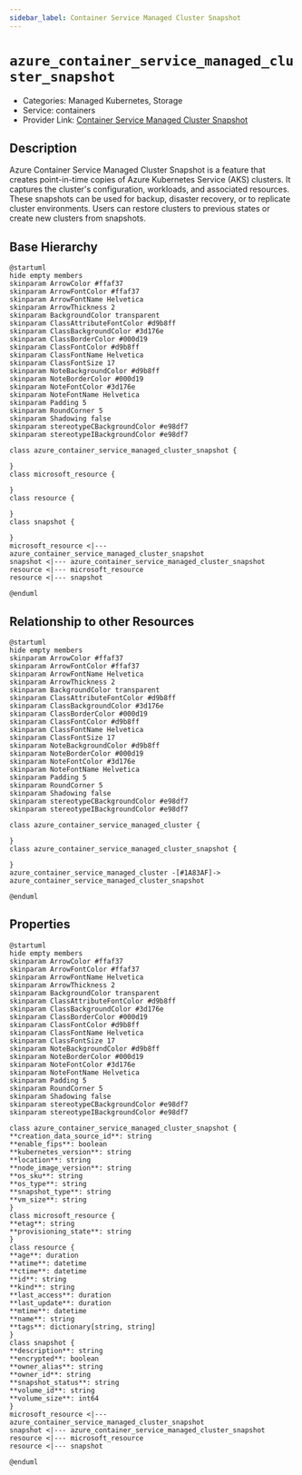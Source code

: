 ```yaml
---
sidebar_label: Container Service Managed Cluster Snapshot
---
```


# `azure_container_service_managed_cluster_snapshot`

- Categories: Managed Kubernetes, Storage
- Service: containers
- Provider Link: [Container Service Managed Cluster Snapshot](https://learn.microsoft.com/en-us/azure/aks/managed-cluster-snapshot)

## Description

Azure Container Service Managed Cluster Snapshot is a feature that creates point-in-time copies of Azure Kubernetes Service (AKS) clusters. It captures the cluster's configuration, workloads, and associated resources. These snapshots can be used for backup, disaster recovery, or to replicate cluster environments. Users can restore clusters to previous states or create new clusters from snapshots.

## Base Hierarchy

<ZoomPanPinch>

```kroki imgType="plantuml" imgAlt="Hierarchy of Container Service Managed Cluster Snapshot"
@startuml
hide empty members
skinparam ArrowColor #ffaf37
skinparam ArrowFontColor #ffaf37
skinparam ArrowFontName Helvetica
skinparam ArrowThickness 2
skinparam BackgroundColor transparent
skinparam ClassAttributeFontColor #d9b8ff
skinparam ClassBackgroundColor #3d176e
skinparam ClassBorderColor #000d19
skinparam ClassFontColor #d9b8ff
skinparam ClassFontName Helvetica
skinparam ClassFontSize 17
skinparam NoteBackgroundColor #d9b8ff
skinparam NoteBorderColor #000d19
skinparam NoteFontColor #3d176e
skinparam NoteFontName Helvetica
skinparam Padding 5
skinparam RoundCorner 5
skinparam Shadowing false
skinparam stereotypeCBackgroundColor #e98df7
skinparam stereotypeIBackgroundColor #e98df7

class azure_container_service_managed_cluster_snapshot {

}
class microsoft_resource {

}
class resource {

}
class snapshot {

}
microsoft_resource <|--- azure_container_service_managed_cluster_snapshot
snapshot <|--- azure_container_service_managed_cluster_snapshot
resource <|--- microsoft_resource
resource <|--- snapshot

@enduml
```

</ZoomPanPinch>

## Relationship to other Resources

<ZoomPanPinch>

```kroki imgType="plantuml" imgAlt="Diagram of Container Service Managed Cluster Snapshot resource relationships"
@startuml
hide empty members
skinparam ArrowColor #ffaf37
skinparam ArrowFontColor #ffaf37
skinparam ArrowFontName Helvetica
skinparam ArrowThickness 2
skinparam BackgroundColor transparent
skinparam ClassAttributeFontColor #d9b8ff
skinparam ClassBackgroundColor #3d176e
skinparam ClassBorderColor #000d19
skinparam ClassFontColor #d9b8ff
skinparam ClassFontName Helvetica
skinparam ClassFontSize 17
skinparam NoteBackgroundColor #d9b8ff
skinparam NoteBorderColor #000d19
skinparam NoteFontColor #3d176e
skinparam NoteFontName Helvetica
skinparam Padding 5
skinparam RoundCorner 5
skinparam Shadowing false
skinparam stereotypeCBackgroundColor #e98df7
skinparam stereotypeIBackgroundColor #e98df7

class azure_container_service_managed_cluster {

}
class azure_container_service_managed_cluster_snapshot {

}
azure_container_service_managed_cluster -[#1A83AF]-> azure_container_service_managed_cluster_snapshot

@enduml
```

</ZoomPanPinch>

## Properties

<ZoomPanPinch>

```kroki imgType="plantuml" imgAlt="Diagram of Container Service Managed Cluster Snapshot data model"
@startuml
hide empty members
skinparam ArrowColor #ffaf37
skinparam ArrowFontColor #ffaf37
skinparam ArrowFontName Helvetica
skinparam ArrowThickness 2
skinparam BackgroundColor transparent
skinparam ClassAttributeFontColor #d9b8ff
skinparam ClassBackgroundColor #3d176e
skinparam ClassBorderColor #000d19
skinparam ClassFontColor #d9b8ff
skinparam ClassFontName Helvetica
skinparam ClassFontSize 17
skinparam NoteBackgroundColor #d9b8ff
skinparam NoteBorderColor #000d19
skinparam NoteFontColor #3d176e
skinparam NoteFontName Helvetica
skinparam Padding 5
skinparam RoundCorner 5
skinparam Shadowing false
skinparam stereotypeCBackgroundColor #e98df7
skinparam stereotypeIBackgroundColor #e98df7

class azure_container_service_managed_cluster_snapshot {
**creation_data_source_id**: string
**enable_fips**: boolean
**kubernetes_version**: string
**location**: string
**node_image_version**: string
**os_sku**: string
**os_type**: string
**snapshot_type**: string
**vm_size**: string
}
class microsoft_resource {
**etag**: string
**provisioning_state**: string
}
class resource {
**age**: duration
**atime**: datetime
**ctime**: datetime
**id**: string
**kind**: string
**last_access**: duration
**last_update**: duration
**mtime**: datetime
**name**: string
**tags**: dictionary[string, string]
}
class snapshot {
**description**: string
**encrypted**: boolean
**owner_alias**: string
**owner_id**: string
**snapshot_status**: string
**volume_id**: string
**volume_size**: int64
}
microsoft_resource <|--- azure_container_service_managed_cluster_snapshot
snapshot <|--- azure_container_service_managed_cluster_snapshot
resource <|--- microsoft_resource
resource <|--- snapshot

@enduml
```

</ZoomPanPinch>

